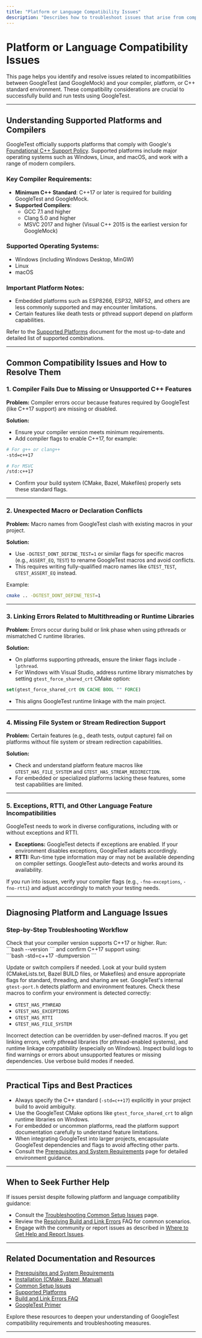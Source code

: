 ```yaml
---
title: "Platform or Language Compatibility Issues"
description: "Describes how to troubleshoot issues that arise from compiler, platform, or C++ standard incompatibilities and guides users to supported environments and workaround strategies."
---
```


# Platform or Language Compatibility Issues

This page helps you identify and resolve issues related to incompatibilities between GoogleTest (and GoogleMock) and your compiler, platform, or C++ standard environment. These compatibility considerations are crucial to successfully build and run tests using GoogleTest.

---

## Understanding Supported Platforms and Compilers

GoogleTest officially supports platforms that comply with Google's [Foundational C++ Support Policy](https://opensource.google/documentation/policies/cplusplus-support). Supported platforms include major operating systems such as Windows, Linux, and macOS, and work with a range of modern compilers.

### Key Compiler Requirements:
- **Minimum C++ Standard**: C++17 or later is required for building GoogleTest and GoogleMock.
- **Supported Compilers**:
  - GCC 7.1 and higher
  - Clang 5.0 and higher
  - MSVC 2017 and higher (Visual C++ 2015 is the earliest version for GoogleMock)

### Supported Operating Systems:
- Windows (including Windows Desktop, MinGW)
- Linux
- macOS

### Important Platform Notes:
- Embedded platforms such as ESP8266, ESP32, NRF52, and others are less commonly supported and may encounter limitations.
- Certain features like death tests or pthread support depend on platform capabilities.

Refer to the [Supported Platforms](docs/platforms.md) document for the most up-to-date and detailed list of supported combinations.

---

## Common Compatibility Issues and How to Resolve Them

### 1. Compiler Fails Due to Missing or Unsupported C++ Features

**Problem:** Compiler errors occur because features required by GoogleTest (like C++17 support) are missing or disabled.

**Solution:**
- Ensure your compiler version meets minimum requirements.
- Add compiler flags to enable C++17, for example:

```bash
# For g++ or clang++
-std=c++17

# For MSVC
/std:c++17
```
- Confirm your build system (CMake, Bazel, Makefiles) properly sets these standard flags.

---

### 2. Unexpected Macro or Declaration Conflicts

**Problem:** Macro names from GoogleTest clash with existing macros in your project.

**Solution:**
- Use `-DGTEST_DONT_DEFINE_TEST=1` or similar flags for specific macros (e.g., `ASSERT_EQ`, `TEST`) to rename GoogleTest macros and avoid conflicts.
- This requires writing fully-qualified macro names like `GTEST_TEST`, `GTEST_ASSERT_EQ` instead.

Example:

```bash
cmake .. -DGTEST_DONT_DEFINE_TEST=1
```

---

### 3. Linking Errors Related to Multithreading or Runtime Libraries

**Problem:** Errors occur during build or link phase when using pthreads or mismatched C runtime libraries.

**Solution:**
- On platforms supporting pthreads, ensure the linker flags include `-lpthread`.
- For Windows with Visual Studio, address runtime library mismatches by setting `gtest_force_shared_crt` CMake option:

```cmake
set(gtest_force_shared_crt ON CACHE BOOL "" FORCE)
```
- This aligns GoogleTest runtime linkage with the main project.

---

### 4. Missing File System or Stream Redirection Support

**Problem:** Certain features (e.g., death tests, output capture) fail on platforms without file system or stream redirection capabilities.

**Solution:**
- Check and understand platform feature macros like `GTEST_HAS_FILE_SYSTEM` and `GTEST_HAS_STREAM_REDIRECTION`.
- For embedded or specialized platforms lacking these features, some test capabilities are limited.

---

### 5. Exceptions, RTTI, and Other Language Feature Incompatibilities

GoogleTest needs to work in diverse configurations, including with or without exceptions and RTTI.

- **Exceptions:** GoogleTest detects if exceptions are enabled. If your environment disables exceptions, GoogleTest adapts accordingly.
- **RTTI:** Run-time type information may or may not be available depending on compiler settings. GoogleTest auto-detects and works around its availability.

If you run into issues, verify your compiler flags (e.g., `-fno-exceptions`, `-fno-rtti`) and adjust accordingly to match your testing needs.

---

## Diagnosing Platform and Language Issues

### Step-by-Step Troubleshooting Workflow

<Steps>
<Step title="Verify Compiler Version and C++ Support">
Check that your compiler version supports C++17 or higher. Run:<br/>
```bash
<compiler> --version
```
and confirm C++17 support using:<br/>
```bash
<compiler> -std=c++17 -dumpversion
```

Update or switch compilers if needed.
</Step>
<Step title="Inspect Build Flags">
Look at your build system (CMakeLists.txt, Bazel BUILD files, or Makefiles) and ensure appropriate flags for standard, threading, and sharing are set.
</Step>
<Step title="Review Platform Macros in gtest-port.h">
GoogleTest's internal `gtest-port.h` detects platform and environment features.
Check these macros to confirm your environment is detected correctly:
- `GTEST_HAS_PTHREAD`
- `GTEST_HAS_EXCEPTIONS`
- `GTEST_HAS_RTTI`
- `GTEST_HAS_FILE_SYSTEM`

Incorrect detection can be overridden by user-defined macros.
</Step>
<Step title="Check Linking and Runtime Errors">
If you get linking errors, verify pthread libraries (for pthread-enabled systems), and runtime linkage compatibility (especially on Windows).
</Step>
<Step title="Consult GoogleTest Logs and Compile Warnings">
Inspect build logs to find warnings or errors about unsupported features or missing dependencies.
Use verbose build modes if needed.
</Step>
</Steps>

---

## Practical Tips and Best Practices

- Always specify the C++ standard (`-std=c++17`) explicitly in your project build to avoid ambiguity.
- Use the GoogleTest CMake options like `gtest_force_shared_crt` to align runtime libraries on Windows.
- For embedded or uncommon platforms, read the platform support documentation carefully to understand feature limitations.
- When integrating GoogleTest into larger projects, encapsulate GoogleTest dependencies and flags to avoid affecting other parts.
- Consult the [Prerequisites and System Requirements](/getting-started/setup-introduction/prerequisites-requirements) page for detailed environment guidance.

---

## When to Seek Further Help

If issues persist despite following platform and language compatibility guidance:

- Consult the [Troubleshooting Common Setup Issues](/getting-started/first-experience/common-setup-issues) page.
- Review the [Resolving Build and Link Errors](/faq/build-integration/build-and-link-errors) FAQ for common scenarios.
- Engage with the community or report issues as described in [Where to Get Help and Report Issues](/faq/community-help/where-to-get-help).

---

## Related Documentation and Resources

- [Prerequisites and System Requirements](/getting-started/setup-introduction/prerequisites-requirements)
- [Installation (CMake, Bazel, Manual)](/getting-started/setup-introduction/installation-options)
- [Common Setup Issues](/getting-started/first-experience/common-setup-issues)
- [Supported Platforms](docs/platforms.md)
- [Build and Link Errors FAQ](/faq/build-integration/build-and-link-errors)
- [GoogleTest Primer](docs/primer.md)

Explore these resources to deepen your understanding of GoogleTest compatibility requirements and troubleshooting measures.

---